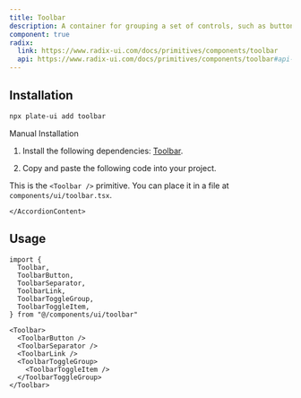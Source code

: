 ```yaml
---
title: Toolbar
description: A container for grouping a set of controls, such as buttons, toggle groups or dropdown menus.
component: true
radix:
  link: https://www.radix-ui.com/docs/primitives/components/toolbar
  api: https://www.radix-ui.com/docs/primitives/components/toolbar#api-reference
---
```


<ComponentExample src="/src/components/examples/ToolbarDemo.tsx">
  <ToolbarDemo />
</ComponentExample>

## Installation

```bash
npx plate-ui add toolbar
```

<Accordion type="single" collapsible>
  <AccordionItem value="manual-installation">
    <AccordionTrigger>Manual Installation</AccordionTrigger>
    <AccordionContent>

1. Install the following dependencies: [Toolbar](/docs/components/toolbar).

2. Copy and paste the following code into your project.

<ComponentSource src="/src/components/ui/toolbar.tsx" />

<Callout>

This is the `<Toolbar />` primitive. You can place it in a file at `components/ui/toolbar.tsx`.

</Callout>

    </AccordionContent>

  </AccordionItem>
</Accordion>

## Usage

```tsx
import {
  Toolbar,
  ToolbarButton,
  ToolbarSeparator,
  ToolbarLink,
  ToolbarToggleGroup,
  ToolbarToggleItem,
} from "@/components/ui/toolbar"
```

```tsx
<Toolbar>
  <ToolbarButton />
  <ToolbarSeparator />
  <ToolbarLink />
  <ToolbarToggleGroup>
    <ToolbarToggleItem />
  </ToolbarToggleGroup>
</Toolbar>
```